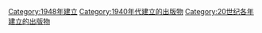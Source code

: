 {{Cat topic in year| topic=建立的出版物| year=1948}}

[[Category:1948年建立|Category:1948年建立]]
[[Category:1940年代建立的出版物|Category:1940年代建立的出版物]]
[[Category:20世纪各年建立的出版物|Category:20世纪各年建立的出版物]]